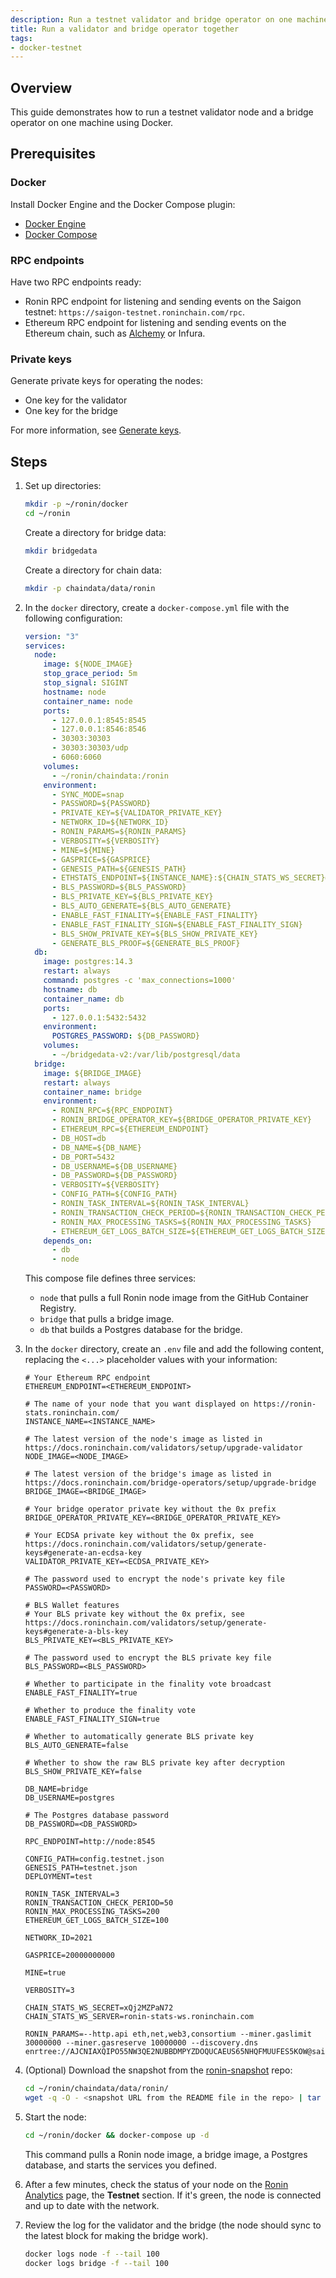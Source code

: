 ```yaml
---
description: Run a testnet validator and bridge operator on one machine using Docker.
title: Run a validator and bridge operator together
tags:
- docker-testnet
---
```


## Overview

This guide demonstrates how to run a testnet validator node and a bridge operator on one machine using Docker.

## Prerequisites

### Docker

Install Docker Engine and the Docker Compose plugin:

* [Docker Engine](https://docs.docker.com/engine/)
* [Docker Compose](https://docs.docker.com/compose/)

### RPC endpoints

Have two RPC endpoints ready:

* Ronin RPC endpoint for listening and sending events on the Saigon testnet: `https://saigon-testnet.roninchain.com/rpc`.
* Ethereum RPC endpoint for listening and sending events on the Ethereum chain, such as [Alchemy](https://www.alchemy.com/overviews/private-rpc-endpoint) or Infura.

### Private keys

Generate private keys for operating the nodes:

* One key for the validator
* One key for the bridge

For more information, see [Generate keys](../generate-keys.mdx).

## Steps

1. Set up directories:

   ```bash
   mkdir -p ~/ronin/docker
   cd ~/ronin
   ```

   Create a directory for bridge data:

   ```bash
   mkdir bridgedata
   ```

   Create a directory for chain data:

   ```bash
   mkdir -p chaindata/data/ronin
   ```

2. In the `docker` directory, create a `docker-compose.yml` file with the following configuration:

   ```yaml
   version: "3"
   services:
     node:
       image: ${NODE_IMAGE}
       stop_grace_period: 5m
       stop_signal: SIGINT
       hostname: node
       container_name: node
       ports:
         - 127.0.0.1:8545:8545
         - 127.0.0.1:8546:8546
         - 30303:30303
         - 30303:30303/udp
         - 6060:6060
       volumes:
         - ~/ronin/chaindata:/ronin
       environment:
         - SYNC_MODE=snap
         - PASSWORD=${PASSWORD}
         - PRIVATE_KEY=${VALIDATOR_PRIVATE_KEY}
         - NETWORK_ID=${NETWORK_ID}
         - RONIN_PARAMS=${RONIN_PARAMS}
         - VERBOSITY=${VERBOSITY}
         - MINE=${MINE}
         - GASPRICE=${GASPRICE}
         - GENESIS_PATH=${GENESIS_PATH}
         - ETHSTATS_ENDPOINT=${INSTANCE_NAME}:${CHAIN_STATS_WS_SECRET}@${CHAIN_STATS_WS_SERVER}:443
         - BLS_PASSWORD=${BLS_PASSWORD}
         - BLS_PRIVATE_KEY=${BLS_PRIVATE_KEY}
         - BLS_AUTO_GENERATE=${BLS_AUTO_GENERATE}
         - ENABLE_FAST_FINALITY=${ENABLE_FAST_FINALITY}
         - ENABLE_FAST_FINALITY_SIGN=${ENABLE_FAST_FINALITY_SIGN}
         - BLS_SHOW_PRIVATE_KEY=${BLS_SHOW_PRIVATE_KEY}
         - GENERATE_BLS_PROOF=${GENERATE_BLS_PROOF}
     db:
       image: postgres:14.3
       restart: always
       command: postgres -c 'max_connections=1000'
       hostname: db
       container_name: db
       ports:
         - 127.0.0.1:5432:5432
       environment:
         POSTGRES_PASSWORD: ${DB_PASSWORD}
       volumes:
         - ~/bridgedata-v2:/var/lib/postgresql/data
     bridge:
       image: ${BRIDGE_IMAGE}
       restart: always
       container_name: bridge
       environment:
         - RONIN_RPC=${RPC_ENDPOINT}
         - RONIN_BRIDGE_OPERATOR_KEY=${BRIDGE_OPERATOR_PRIVATE_KEY}
         - ETHEREUM_RPC=${ETHEREUM_ENDPOINT}
         - DB_HOST=db
         - DB_NAME=${DB_NAME}
         - DB_PORT=5432
         - DB_USERNAME=${DB_USERNAME}
         - DB_PASSWORD=${DB_PASSWORD}
         - VERBOSITY=${VERBOSITY}
         - CONFIG_PATH=${CONFIG_PATH}
         - RONIN_TASK_INTERVAL=${RONIN_TASK_INTERVAL}
         - RONIN_TRANSACTION_CHECK_PERIOD=${RONIN_TRANSACTION_CHECK_PERIOD}
         - RONIN_MAX_PROCESSING_TASKS=${RONIN_MAX_PROCESSING_TASKS}
         - ETHEREUM_GET_LOGS_BATCH_SIZE=${ETHEREUM_GET_LOGS_BATCH_SIZE}
       depends_on:
         - db
         - node
   ```

   This compose file defines three services:
  
     * `node` that pulls a full Ronin node image from the GitHub Container Registry.
     * `bridge` that pulls a bridge image.
     * `db` that builds a Postgres database for the bridge.

3. In the `docker` directory, create an `.env` file and add the following content, replacing the `<...>` placeholder values with your information:

   ```text
   # Your Ethereum RPC endpoint
   ETHEREUM_ENDPOINT=<ETHEREUM_ENDPOINT>
 
   # The name of your node that you want displayed on https://ronin-stats.roninchain.com/
   INSTANCE_NAME=<INSTANCE_NAME>
 
   # The latest version of the node's image as listed in https://docs.roninchain.com/validators/setup/upgrade-validator
   NODE_IMAGE=<NODE_IMAGE>
   
   # The latest version of the bridge's image as listed in https://docs.roninchain.com/bridge-operators/setup/upgrade-bridge
   BRIDGE_IMAGE=<BRIDGE_IMAGE>
 
   # Your bridge operator private key without the 0x prefix
   BRIDGE_OPERATOR_PRIVATE_KEY=<BRIDGE_OPERATOR_PRIVATE_KEY>
   
   # Your ECDSA private key without the 0x prefix, see https://docs.roninchain.com/validators/setup/generate-keys#generate-an-ecdsa-key
   VALIDATOR_PRIVATE_KEY=<ECDSA_PRIVATE_KEY>
 
   # The password used to encrypt the node's private key file
   PASSWORD=<PASSWORD>
 
   # BLS Wallet features
   # Your BLS private key without the 0x prefix, see https://docs.roninchain.com/validators/setup/generate-keys#generate-a-bls-key
   BLS_PRIVATE_KEY=<BLS_PRIVATE_KEY>
 
   # The password used to encrypt the BLS private key file
   BLS_PASSWORD=<BLS_PASSWORD>
 
   # Whether to participate in the finality vote broadcast
   ENABLE_FAST_FINALITY=true
 
   # Whether to produce the finality vote
   ENABLE_FAST_FINALITY_SIGN=true
  
   # Whether to automatically generate BLS private key
   BLS_AUTO_GENERATE=false
 
   # Whether to show the raw BLS private key after decryption
   BLS_SHOW_PRIVATE_KEY=false
 
   DB_NAME=bridge
   DB_USERNAME=postgres
 
   # The Postgres database password
   DB_PASSWORD=<DB_PASSWORD>
 
   RPC_ENDPOINT=http://node:8545
 
   CONFIG_PATH=config.testnet.json
   GENESIS_PATH=testnet.json
   DEPLOYMENT=test
 
   RONIN_TASK_INTERVAL=3
   RONIN_TRANSACTION_CHECK_PERIOD=50
   RONIN_MAX_PROCESSING_TASKS=200
   ETHEREUM_GET_LOGS_BATCH_SIZE=100
   
   NETWORK_ID=2021
 
   GASPRICE=20000000000
   
   MINE=true
   
   VERBOSITY=3

   CHAIN_STATS_WS_SECRET=xQj2MZPaN72
   CHAIN_STATS_WS_SERVER=ronin-stats-ws.roninchain.com
 
   RONIN_PARAMS=--http.api eth,net,web3,consortium --miner.gaslimit 30000000 --miner.gasreserve 10000000 --discovery.dns enrtree://AJCNIAXQIPO55NW3QE2NUBBDMPYZDOQUCAEUS65NHQFMUUFES5KOW@saigon.nodes.roninchain.com
   ```

4. (Optional) Download the snapshot from the [ronin-snapshot](https://github.com/axieinfinity/ronin-snapshot) repo:

   ```bash
   cd ~/ronin/chaindata/data/ronin/
   wget -q -O - <snapshot URL from the README file in the repo> | tar -I zstd -xvf -
   ```

5. Start the node:

   ```bash
   cd ~/ronin/docker && docker-compose up -d
   ```
  
   This command pulls a Ronin node image, a bridge image, a Postgres database, and starts the services you defined.
6. After a few minutes, check the status of your node on the [Ronin Analytics](https://ronin-stats.roninchain.com/) page, the **Testnet** section. If it's green, the node is connected and up to date with the network.

7. Review the log for the validator and the bridge (the node should sync to the latest block for making the bridge work).

   ```bash
   docker logs node -f --tail 100
   docker logs bridge -f --tail 100
   ```
